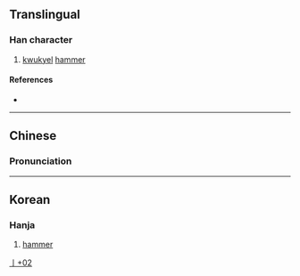 {{character info/new}}
==Translingual==

===Han character===
{{Han char|rn=6|rad=亅|as=02|sn=3|four=|canj=NN|ids=⿱⺈亅 <small>(GK)</small>,⿱𠂉亅 <small>(T)</small>,⿱𠂉丨,⿰丿丁,⿰丿𠄐}}

# [[kwukyel]] [[hammer]]

====References====
* {{Han ref|kx=0085.151|hdz=10032.021|uh=4E87|ud=20103}}

----

==Chinese==
{{zh-forms}}

===Pronunciation===
{{zh-pron
|m=ma
|c=ding1,go2
}}

----

==Korean==

===Hanja===
{{ko-hanja|hangeul=[[마]]|rv=ma|mr=ma|y=ma|eumhun=[[망치]]|ehrv=mangchi|ehmr=mangch'i|ehy=mangchi}}

# [[hammer]]

[[Category:Korean-only CJKV Characters|亅+02]]